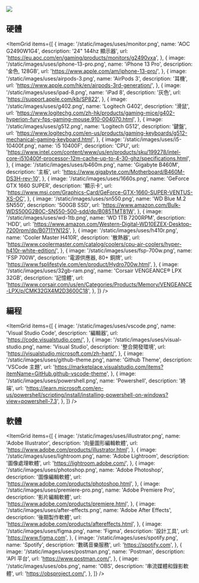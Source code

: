 ![](/static/images/uses/desk.png)

## 硬體

<ItemGrid
  items={[
    {
      image: '/static/images/uses/monitor.png',
      name: 'AOC G2490W1G4',
      description: '24" 144hz 顯示器',
      url: 'https://eu.aoc.com/en/gaming/products/monitors/g2490vxa',
    },
    {
      image: '/static/images/uses/iphone-13-pro.png',
      name: 'iPhone 13 Pro',
      description: '金色, 128GB',
      url: 'https://www.apple.com/am/iphone-13-pro/',
    },
    {
      image: '/static/images/uses/airpods-3.png',
      name: 'AirPods 3',
      description: '耳機',
      url: 'https://www.apple.com/hk/en/airpods-3rd-generation/',
    },
    {
      image: '/static/images/uses/ipad-8.png',
      name: 'iPad 8',
      description: '灰色',
      url: 'https://support.apple.com/kb/SP822',
    },
    {
      image: '/static/images/uses/g402.png',
      name: 'Logitech G402',
      description: '滑鼠',
      url: 'https://www.logitechg.com/zh-hk/products/gaming-mice/g402-hyperion-fury-fps-gaming-mouse.910-004070.html',
    },
    {
      image: '/static/images/uses/g512.png',
      name: 'Logitech G512',
      description: '鍵盤',
      url: 'https://www.logitechg.com/en-us/products/gaming-keyboards/g512-mechanical-gaming-keyboard.html',
    },
    {
      image: '/static/images/uses/i5-10400f.png',
      name: 'i5 10400F',
      description: 'CPU',
      url: 'https://www.intel.com/content/www/us/en/products/sku/199278/intel-core-i510400f-processor-12m-cache-up-to-4-30-ghz/specifications.html',
    },
    {
      image: '/static/images/uses/b460m.png',
      name: 'Gigabyte B460M',
      description: '主板',
      url: 'https://www.gigabyte.com/Motherboard/B460M-DS3H-rev-10',
    },
    {
      image: '/static/images/uses/1660s.png',
      name: 'GeForce GTX 1660 SUPER',
      description: '顯示卡',
      url: 'https://www.msi.com/Graphics-Card/GeForce-GTX-1660-SUPER-VENTUS-XS-OC',
    },
    {
      image: '/static/images/uses/sn550.png',
      name: 'WD Blue M.2 SN550',
      description: '500GB SSD',
      url: 'https://www.amazon.com/Bulk-WDS500G2B0C-SN550-500-sdd/dp/B085TMT81W',
    },
    {
      image: '/static/images/uses/wd-1tb.png',
      name: 'WD 1TB 7200RPM',
      description: 'HDD',
      url: 'https://www.amazon.com/Western-Digital-WD10EZEX-Desktop-7200rpm/dp/B0711YN12S',
    },
    {
      image: '/static/images/uses/h410r.png',
      name: 'Cooler Master H410R',
      description: '散熱器',
      url: 'https://www.coolermaster.com/catalog/coolers/cpu-air-coolers/hyper-h410r-white-edition/',
    },
    {
      image: '/static/images/uses/fsp-700w.png',
      name: 'FSP 700W',
      description: '電源供應器, 80+ 銅牌',
      url: 'https://www.fsplifestyle.com/en/product/Hydro700w.html',
    },
    {
      image: '/static/images/uses/32gb-ram.png',
      name: 'Corsair VENGEANCE® LPX 32GB',
      description: '記憶體',
      url: 'https://www.corsair.com/us/en/Categories/Products/Memory/VENGEANCE-LPX/p/CMK32GX4M2D3600C18',
    },
  ]}
/>

## 編程

<ItemGrid
  items={[
    {
      image: '/static/images/uses/vscode.png',
      name: 'Visual Studio Code',
      description: '編輯器',
      url: 'https://code.visualstudio.com/',
    },
    {
      image: '/static/images/uses/visual-studio.png',
      name: 'Visual Studio',
      description: '整合開發環境',
      url: 'https://visualstudio.microsoft.com/zh-hant/',
    },
    {
      image: '/static/images/uses/github-theme.png',
      name: 'Github Theme',
      description: 'VSCode 主題',
      url: 'https://marketplace.visualstudio.com/items?itemName=GitHub.github-vscode-theme',
    },
    {
      image: '/static/images/uses/powershell.png',
      name: 'Powershell',
      description: '終端',
      url: 'https://learn.microsoft.com/en-us/powershell/scripting/install/installing-powershell-on-windows?view=powershell-7.3',
    },
  ]}
/>

## 軟體

<ItemGrid
  items={[
    {
      image: '/static/images/uses/illustrator.png',
      name: 'Adobe Illustrator',
      description: '向量圖形編輯軟體',
      url: 'https://www.adobe.com/products/illustrator.html',
    },
    {
      image: '/static/images/uses/lightroom.png',
      name: 'Adobe Lightroom',
      description: '圖像處理軟體',
      url: 'https://lightroom.adobe.com/',
    },
    {
      image: '/static/images/uses/photoshop.png',
      name: 'Adobe Photoshop',
      description: '圖像編輯軟體',
      url: 'https://www.adobe.com/products/photoshop.html',
    },
    {
      image: '/static/images/uses/premiere-pro.png',
      name: 'Adobe Premiere Pro',
      description: '影片編輯軟體',
      url: 'https://www.adobe.com/products/premiere.html',
    },
    {
      image: '/static/images/uses/after-effects.png',
      name: 'Adobe After Effects',
      description: '後期製作軟體',
      url: 'https://www.adobe.com/products/aftereffects.html',
    },
    {
      image: '/static/images/uses/figma.png',
      name: 'Figma',
      description: '設計工具',
      url: 'https://www.figma.com',
    },
    {
      image: '/static/images/uses/spotify.png',
      name: 'Spotify',
      description: '數碼音樂服務',
      url: 'https://spotify.com',
    },
    {
      image: '/static/images/uses/postman.png',
      name: 'Postman',
      description: 'API 平台',
      url: 'https://www.postman.com/',
    },
    {
      image: '/static/images/uses/obs.png',
      name: 'OBS',
      description: '串流媒體和錄影軟體',
      url: 'https://obsproject.com/',
    },
  ]}
/>
